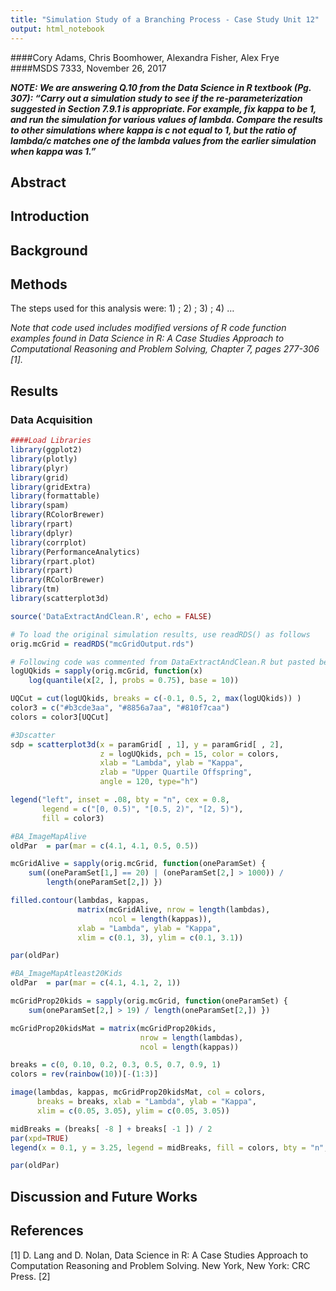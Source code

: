 ```yaml
---
title: "Simulation Study of a Branching Process - Case Study Unit 12"
output: html_notebook
---
```



####Cory Adams, Chris Boomhower, Alexandra Fisher, Alex Frye
####MSDS 7333, November 26, 2017

***NOTE: We are answering Q.10 from the Data Science in R textbook (Pg. 307): "Carry out a simulation study to see if the re-parameterization suggested in Section 7.9.1 is appropriate. For example, fix kappa to be 1, and run the simulation for various values of lambda. Compare the results to other simulations where kappa is c not equal to 1, but the ratio of lambda/c matches one of the lambda values from the earlier simulation when kappa was 1."***


## Abstract



## Introduction



## Background



## Methods
The steps used for this analysis were: 1) ; 2) ; 3) ; 4) ...

*Note that code used includes modified versions of R code function examples found in Data Science in R: A Case Studies Approach to Computational Reasoning and Problem Solving, Chapter 7, pages 277-306 [1].*

## Results

### Data Acquisition
```r
####Load Libraries
library(ggplot2)
library(plotly)
library(plyr)
library(grid)
library(gridExtra)
library(formattable)
library(spam)
library(RColorBrewer)
library(rpart)
library(dplyr)
library(corrplot)
library(PerformanceAnalytics)
library(rpart.plot)
library(rpart)
library(RColorBrewer)
library(tm)
library(scatterplot3d)
```



```r
source('DataExtractAndClean.R', echo = FALSE)
```

```r
# To load the original simulation results, use readRDS() as follows
orig.mcGrid = readRDS("mcGridOutput.rds")

# Following code was commented from DataExtractAndClean.R but pasted below for modification/use in notebook comparisons
logUQkids = sapply(orig.mcGrid, function(x) 
    log(quantile(x[2, ], probs = 0.75), base = 10))

UQCut = cut(logUQkids, breaks = c(-0.1, 0.5, 2, max(logUQkids)) )
color3 = c("#b3cde3aa", "#8856a7aa", "#810f7caa")
colors = color3[UQCut]

#3Dscatter
sdp = scatterplot3d(x = paramGrid[ , 1], y = paramGrid[ , 2], 
                    z = logUQkids, pch = 15, color = colors,
                    xlab = "Lambda", ylab = "Kappa",
                    zlab = "Upper Quartile Offspring",
                    angle = 120, type="h")

legend("left", inset = .08, bty = "n", cex = 0.8,
       legend = c("[0, 0.5)", "[0.5, 2)", "[2, 5)"), 
       fill = color3)

#BA_ImageMapAlive
oldPar  = par(mar = c(4.1, 4.1, 0.5, 0.5))

mcGridAlive = sapply(orig.mcGrid, function(oneParamSet) {
    sum((oneParamSet[1,] == 20) | (oneParamSet[2,] > 1000)) / 
        length(oneParamSet[2,]) })

filled.contour(lambdas, kappas, 
               matrix(mcGridAlive, nrow = length(lambdas), 
                      ncol = length(kappas)), 
               xlab = "Lambda", ylab = "Kappa", 
               xlim = c(0.1, 3), ylim = c(0.1, 3.1)) 

par(oldPar)

#BA_ImageMapAtleast20Kids
oldPar  = par(mar = c(4.1, 4.1, 2, 1))

mcGridProp20kids = sapply(orig.mcGrid, function(oneParamSet) {
    sum(oneParamSet[2,] > 19) / length(oneParamSet[2,]) })

mcGridProp20kidsMat = matrix(mcGridProp20kids, 
                             nrow = length(lambdas), 
                             ncol = length(kappas))

breaks = c(0, 0.10, 0.2, 0.3, 0.5, 0.7, 0.9, 1)
colors = rev(rainbow(10))[-(1:3)]

image(lambdas, kappas, mcGridProp20kidsMat, col = colors,
      breaks = breaks, xlab = "Lambda", ylab = "Kappa", 
      xlim = c(0.05, 3.05), ylim = c(0.05, 3.05))

midBreaks = (breaks[ -8 ] + breaks[ -1 ]) / 2
par(xpd=TRUE)
legend(x = 0.1, y = 3.25, legend = midBreaks, fill = colors, bty = "n", ncol = 7)

par(oldPar)
```


## Discussion and Future Works 



## References
[1] D. Lang and D. Nolan, Data Science in R: A Case Studies Approach to Computation Reasoning and Problem Solving. New York, New York: CRC Press. 
[2] 
